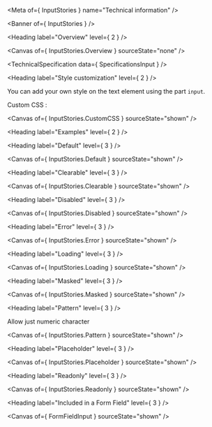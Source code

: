 
<Meta of={ InputStories } name="Technical information" />

<Banner of={ InputStories } />

<Heading label="Overview" level={ 2 } />

<Canvas of={ InputStories.Overview } sourceState="none" />

<TechnicalSpecification data={ SpecificationsInput } />

<Heading label="Style customization" level={ 2 } />

You can add your own style on the text element using the part `input`.

Custom CSS :

<Canvas of={ InputStories.CustomCSS } sourceState="shown" />

<Heading label="Examples" level={ 2 } />

<Heading label="Default" level={ 3 } />

<Canvas of={ InputStories.Default } sourceState="shown" />

<Heading label="Clearable" level={ 3 } />

<Canvas of={ InputStories.Clearable } sourceState="shown" />

<Heading label="Disabled" level={ 3 } />

<Canvas of={ InputStories.Disabled } sourceState="shown" />

<Heading label="Error" level={ 3 } />

<Canvas of={ InputStories.Error } sourceState="shown" />

<Heading label="Loading" level={ 3 } />

<Canvas of={ InputStories.Loading } sourceState="shown" />

<Heading label="Masked" level={ 3 } />

<Canvas of={ InputStories.Masked } sourceState="shown" />

<Heading label="Pattern" level={ 3 } />

Allow just numeric character

<Canvas of={ InputStories.Pattern } sourceState="shown" />

<Heading label="Placeholder" level={ 3 } />

<Canvas of={ InputStories.Placeholder } sourceState="shown" />

<Heading label="Readonly" level={ 3 } />

<Canvas of={ InputStories.Readonly } sourceState="shown" />

<Heading label="Included in a Form Field" level={ 3 } />

<Canvas of={ FormFieldInput } sourceState="shown" />
